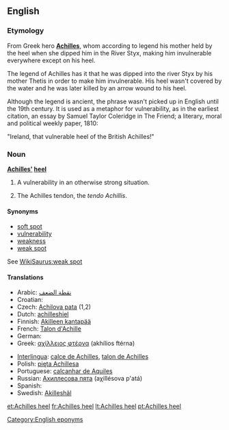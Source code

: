 ==English==
{{wikipedia}}

===Etymology===
From Greek hero '''[[Achilles]]''', whom according to legend his mother held by the heel when she dipped him in the River Styx, making him invulnerable everywhere except on his heel.

The legend of Achilles has it that he was dipped into the river Styx by his mother Thetis in order to make him invulnerable. His heel wasn't covered by the water and he was later killed by an arrow wound to his heel.

Although the legend is ancient, the phrase wasn't picked up in English until the 19th century. It is used as a metaphor for vulnerability, as in the earliest citation, an essay by Samuel Taylor Coleridge in The Friend; a literary, moral and political weekly paper, 1810:

"Ireland, that vulnerable heel of the British Achilles!"

===Noun===
'''[[Achilles']] [[heel]]'''

# A vulnerability in an otherwise strong situation.
# {{anatomy}} The Achilles tendon, the ''tendo Achillis''.

====Synonyms====
* [[soft spot]]
* [[vulnerability]]
* [[weakness]]
* [[weak spot]]

See [[WikiSaurus:weak spot]]

====Translations====
{{top}}
* Arabic: [[نقطة الضعف]]
* Croatian: {{t-|hr|Ahilova peta|f}}
* Czech: [[Achilova pata]] {{f}} (1,2)
* Dutch: [[achilleshiel]]
* Finnish: [[Akilleen kantapää]]
* French: [[Talon d'Achille]]
* German: {{t+|de|Achillesferse|f}}
* Greek: [[αχίλλειος φτέρνα]] (akhílios ftérna) {{f}}
{{mid}}
* [[Interlingua]]: [[calce de Achilles]], [[talon de Achilles]]
* Polish: [[pięta Achillesa]] {{f}}
* Portuguese: [[calcanhar de Aquiles]] {{m}}
* Russian: [[Ахиллесова пята]] (aχillésova p'atá) {{f}}
* Spanish: {{t-|es|Talón de Aquiles}}
* Swedish: [[Akilleshäl]] {{c}}
{{bottom}}

[[Category:English eponyms]]

[[et:Achilles heel]]
[[fr:Achilles heel]]
[[lt:Achilles heel]]
[[pt:Achilles heel]]